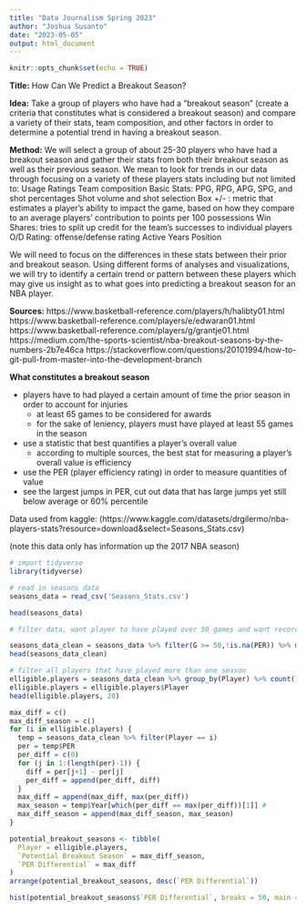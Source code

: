 ```yaml
---
title: "Data Journalism Spring 2023"
author: "Joshua Susanto"
date: "2023-05-05"
output: html_document
---
```


```r
knitr::opts_chunk$set(echo = TRUE)
```

**Title:** How Can We Predict a Breakout Season?

**Idea:** Take a group of players who have had a “breakout season” (create a criteria that constitutes  what is considered a breakout season) and compare a variety of their stats, team composition, and other factors in order to determine a potential trend in having a breakout season.

**Method:**  We will select a group of about 25-30 players who have had a breakout season and gather their stats from both their breakout season as well as their previous season. We mean to look for trends in our data through focusing on a variety of these players stats including but not limited to:
Usage Ratings
Team composition
Basic Stats: PPG, RPG, APG, SPG, and shot percentages
Shot volume and shot selection
Box +/- : metric that estimates a player’s ability to impact the game, based on how they compare to an average players’ contribution to points per 100 possessions
Win Shares: tries to split up credit for the team’s successes to individual players
O/D Rating: offense/defense rating
Active Years
Position

We will need to focus on the differences in these stats between their prior and breakout season. Using different forms of analyses and visualizations, we will try to identify a certain trend or pattern between these players which may give us insight as to what goes into predicting a breakout season for an NBA player. 


**Sources:** 
https://www.basketball-reference.com/players/h/halibty01.html
https://www.basketball-reference.com/players/e/edwaran01.html
https://www.basketball-reference.com/players/g/grantje01.html
https://medium.com/the-sports-scientist/nba-breakout-seasons-by-the-numbers-2b7e46ca
https://stackoverflow.com/questions/20101994/how-to-git-pull-from-master-into-the-development-branch


**What constitutes a breakout season**

- players have to had played a certain amount of time the prior season in order to account for injuries
  - at least 65 games to be considered for awards
  - for the sake of leniency, players must have played at least 55 games in the season
- use a statistic that best quantifies a player's overall value
  - according to multiple sources, the best stat for measuring a player's overall value is efficiency
- use the PER (player efficiency rating) in order to measure quantities of value
- see the largest jumps in PER, cut out data that has large jumps yet still below average or 60% percentile

Data used from kaggle: (https://www.kaggle.com/datasets/drgilermo/nba-players-stats?resource=download&select=Seasons_Stats.csv)

(note this data only has information up the 2017 NBA season)

```r
# import tidyverse
library(tidyverse)

# read in seasons data
seasons_data = read_csv('Seasons_Stats.csv')

head(seasons_data)
```


```r
# filter data, want player to have played over 50 games and want recorded PER, remove special characters from the player's name

seasons_data_clean = seasons_data %>% filter(G >= 50,!is.na(PER)) %>% mutate(Player = str_replace_all(Player, "[^[:alnum:]]", " ")) %>% mutate(Player = str_trim(Player, side = 'right')) 
head(seasons_data_clean)
```

```r
# filter all players that have played more than one season
elligible.players = seasons_data_clean %>% group_by(Player) %>% count() %>% filter(n > 1)
elligible.players = elligible.players$Player
head(elligible.players, 20)
```

```r
max_diff = c()
max_diff_season = c()
for (i in elligible.players) {
  temp = seasons_data_clean %>% filter(Player == i) 
  per = temp$PER
  per_diff = c(0)
  for (j in 1:(length(per)-1)) {
    diff = per[j+1] - per[j]
    per_diff = append(per_diff, diff)
  }
  max_diff = append(max_diff, max(per_diff))
  max_season = temp$Year[which(per_diff == max(per_diff))[1]] #
  max_diff_season = append(max_diff_season, max_season)
}
```



```r
potential_breakout_seasons <- tibble(
  Player = elligible.players,
  `Potential Breakout Season` = max_diff_season,
  `PER Differential` = max_diff
)
arrange(potential_breakout_seasons, desc(`PER Differential`))
```

```r
hist(potential_breakout_seasons$`PER Differential`, breaks = 50, main = 'Histogram of PER Differentials', xlab = 'PER Differential', col = 'lightgray')
```


